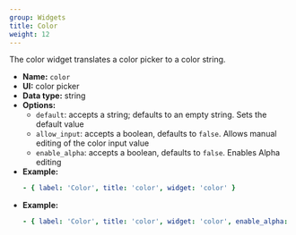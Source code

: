 ```yaml
---
group: Widgets
title: Color
weight: 12
---
```


The color widget translates a color picker to a color string.

- **Name:** `color`
- **UI:** color picker
- **Data type:** string
- **Options:**
  - `default`: accepts a string; defaults to an empty string. Sets the default value
  - `allow_input`: accepts a boolean, defaults to `false`. Allows manual editing of the color input value
  - `enable_alpha`: accepts a boolean, defaults to `false`. Enables Alpha editing
- **Example:**
  ```yaml
  - { label: 'Color', title: 'color', widget: 'color' }
  ```
- **Example:**
  ```yaml
  - { label: 'Color', title: 'color', widget: 'color', enable_alpha: true, allow_input: true }
  ```
